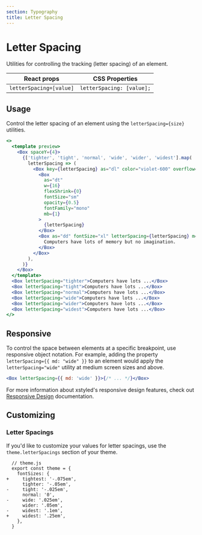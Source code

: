 ```yaml
---
section: Typography
title: Letter Spacing
---
```


# Letter Spacing

Utilities for controlling the tracking (letter spacing) of an element.

| React props             | CSS Properties            |
| ----------------------- | ------------------------- |
| `letterSpacing=[value]` | `letterSpacing: [value];` |

## Usage

Control the letter spacing of an element using the `letterSpacing={size}` utilities.

```jsx preview
<>
  <template preview>
    <Box spaceY={4}>
      {['tighter', 'tight', 'normal', 'wide', 'wider', 'widest'].map(
        letterSpacing => (
          <Box key={letterSpacing} as="dl" color="violet-600" overflow="hidden">
            <Box
              as="dt"
              w={16}
              flexShrink={0}
              fontSize="sm"
              opacity={0.5}
              fontFamily="mono"
              mb={1}
            >
              {letterSpacing}
            </Box>
            <Box as="dd" fontSize="xl" letterSpacing={letterSpacing} m={0}>
              Computers have lots of memory but no imagination.
            </Box>
          </Box>
        ),
      )}
    </Box>
  </template>
  <Box letterSpacing="tighter">Computers have lots ...</Box>
  <Box letterSpacing="tight">Computers have lots ...</Box>
  <Box letterSpacing="normal">Computers have lots ...</Box>
  <Box letterSpacing="wide">Computers have lots ...</Box>
  <Box letterSpacing="wider">Computers have lots ...</Box>
  <Box letterSpacing="widest">Computers have lots ...</Box>
</>
```

## Responsive

To control the space between elements at a specific breakpoint, use responsive object notation. For example, adding the property `letterSpacing={{ md: "wide" }}` to an element would apply the `letterSpacing="wide"` utility at medium screen sizes and above.

```jsx
<Box letterSpacing={{ md: 'wide' }}>{/* ... */}</Box>
```

For more information about xstyled's responsive design features, check out [Responsive Design](@TODO-link) documentation.

## Customizing

### Letter Spacings

If you'd like to customize your values for letter spacings, use the `theme.letterSpacings` section of your theme.

```diffjs
  // theme.js
  export const theme = {
    fontSizes: {
+     tightest: '-.075em',
      tighter: '-.05em',
-     tight: '-.025em',
      normal: '0',
-     wide: '.025em',
      wider: '.05em',
-     widest: '.1em',
+     widest: '.25em',
    },
  }
```
